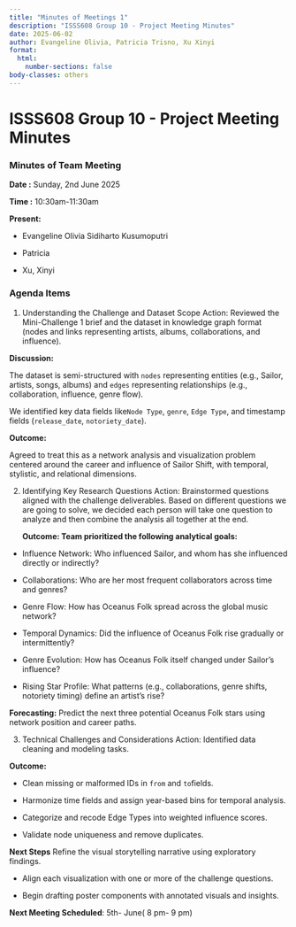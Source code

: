 ```yaml
---
title: "Minutes of Meetings 1"
description: "ISSS608 Group 10 - Project Meeting Minutes"
date: 2025-06-02
author: Evangeline Olivia, Patricia Trisno, Xu Xinyi
format: 
  html:
    number-sections: false
body-classes: others
---
```


# ISSS608 Group 10 - Project Meeting Minutes

### Minutes of Team Meeting 

**Date :** Sunday, 2nd June 2025

**Time :** 10:30am-11:30am

**Present:**

- Evangeline Olivia Sidiharto Kusumoputri

- Patricia

- Xu, Xinyi

### Agenda Items

1.  Understanding the Challenge and Dataset Scope Action: Reviewed the Mini-Challenge 1 brief and the dataset in knowledge graph format (nodes and links representing artists, albums, collaborations, and influence).

**Discussion:**

The dataset is semi-structured with `nodes` representing entities (e.g., Sailor, artists, songs, albums) and `edges` representing relationships (e.g., collaboration, influence, genre flow).

We identified key data fields like`Node Type`, `genre`, `Edge Type`, and timestamp fields (`release_date`, `notoriety_date`).

**Outcome:**

Agreed to treat this as a network analysis and visualization problem centered around the career and influence of Sailor Shift, with temporal, stylistic, and relational dimensions.

2.  Identifying Key Research Questions Action: Brainstormed questions aligned with the challenge deliverables. Based on different questions we are going to solve, we decided each person will take one question to analyze and then combine the analysis all together at the end.

    **Outcome: Team prioritized the following analytical goals:**

-   Influence Network: Who influenced Sailor, and whom has she influenced directly or indirectly?

-   Collaborations: Who are her most frequent collaborators across time and genres?

-   Genre Flow: How has Oceanus Folk spread across the global music network?

-   Temporal Dynamics: Did the influence of Oceanus Folk rise gradually or intermittently?

-   Genre Evolution: How has Oceanus Folk itself changed under Sailor’s influence?

-   Rising Star Profile: What patterns (e.g., collaborations, genre shifts, notoriety timing) define an artist’s rise?

**Forecasting:** Predict the next three potential Oceanus Folk stars using network position and career paths.

3.  Technical Challenges and Considerations Action: Identified data cleaning and modeling tasks.

**Outcome:**

-   Clean missing or malformed IDs in `from` and `to`fields.

-   Harmonize time fields and assign year-based bins for temporal analysis.

-   Categorize and recode Edge Types into weighted influence scores.

-   Validate node uniqueness and remove duplicates.

**Next Steps** Refine the visual storytelling narrative using exploratory findings.

-   Align each visualization with one or more of the challenge questions.

-   Begin drafting poster components with annotated visuals and insights.

**Next Meeting Scheduled**: 5th- June( 8 pm- 9 pm)
